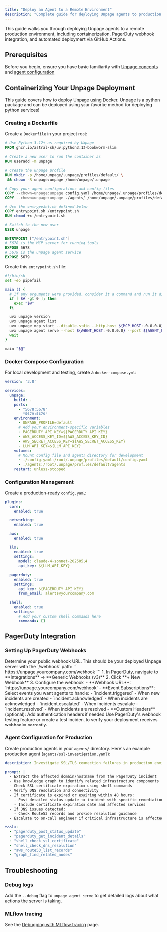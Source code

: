 ```yaml
---
title: "Deploy an Agent to a Remote Environment"
description: "Complete guide for deploying Unpage agents to production environments with Docker, PagerDuty integration, and GitHub Actions CI/CD"
---
```


This guide walks you through deploying Unpage agents to a remote production environment, including containerization, PagerDuty webhook integration, and automated deployment via GitHub Actions.

## Prerequisites

Before you begin, ensure you have basic familiarity with [Unpage concepts](/concepts/agents) and [agent configuration](/commands/agent)

## Containerizing Your Unpage Deployment

This guide covers how to deploy Unpage using Docker. Unpage is a python package and can be deployed using your favorite method for deploying python services!

### Creating a Dockerfile

Create a `Dockerfile` in your project root:

```dockerfile
# Use Python 3.12+ as required by Unpage
FROM ghcr.io/astral-sh/uv:python3.13-bookworm-slim

# Create a new user to run the container as
RUN useradd -m unpage

# Create the unpage profile
RUN mkdir -p /home/unpage/.unpage/profiles/default/ \
 && chown -R unpage:unpage /home/unpage/.unpage

# Copy your agent configurations and config files
COPY --chown=unpage:unpage config.yaml /home/unpage/.unpage/profiles/default/config.yaml
COPY --chown=unpage:unpage ./agents/ /home/unpage/.unpage/profiles/default/agents/

# Use the entrypoint.sh defined below
COPY entrypoint.sh /entrypoint.sh
RUN chmod +x /entrypoint.sh

# Switch to the new user
USER unpage

ENTRYPOINT ["/entrypoint.sh"]
# 5678 is the MCP server for running tools
EXPOSE 5678
# 5679 is the unpage agent service
EXPOSE 5679
```

Create this `entrypoint.sh` file:

```bash
#!/bin/sh
set -eo pipefail

main () {
  # If any arguments were provided, consider it a command and run it directly
  if [ $# -gt 0 ]; then
    exec "$@"
  fi

  uvx unpage version
  uvx unpage agent list
  uvx unpage mcp start --disable-stdio --http-host ${MCP_HOST:-0.0.0.0} --http-port ${MCP_PORT:-5678} &
  uvx unpage agent serve --host ${AGENT_HOST:-0.0.0.0} --port ${AGENT_PORT:-5679} &
  wait
}

main "$@"
```


### Docker Compose Configuration

For local development and testing, create a `docker-compose.yml`:

```yaml
version: '3.8'

services:
  unpage:
    build: .
    ports:
      - "5678:5678"
      - "5679:5679"
    environment:
      - UNPAGE_PROFILE=default
      # Add your environment-specific variables
      - PAGERDUTY_API_KEY=${PAGERDUTY_API_KEY}
      - AWS_ACCESS_KEY_ID=${AWS_ACCESS_KEY_ID}
      - AWS_SECRET_ACCESS_KEY=${AWS_SECRET_ACCESS_KEY}
      - LLM_API_KEY=${LLM_API_KEY}
    volumes:
      # Mount config file and agents directory for development
      - ./config.yaml:/root/.unpage/profiles/default/config.yaml
      - ./agents:/root/.unpage/profiles/default/agents
    restart: unless-stopped
```

### Configuration Management

Create a production-ready `config.yaml`:

```yaml
plugins:
  core:
    enabled: true

  networking:
    enabled: true

  aws:
    enabled: true

  llm:
    enabled: true
    settings:
      model: claude-4-sonnet-20250514
      api_key: ${LLM_API_KEY}

  pagerduty:
    enabled: true
    settings:
      api_key: ${PAGERDUTY_API_KEY}
      from_email: alerts@yourcompany.com

  shell:
    enabled: true
    settings:
      # Add your custom shell commands here
      commands: []
```

## PagerDuty Integration

### Setting Up PagerDuty Webhooks

<Steps>
  <Step title="Configure your production webhook URL">
    Determine your public webhook URL. This should be your deployed Unpage server with the `/webhook` path:
    ```
    https://unpage.yourcompany.com/webhook
    ```
  </Step>

  <Step title="Create PagerDuty webhook">
    1. In PagerDuty, navigate to **Integrations** → **Generic Webhooks (v3)**
    2. Click **+ New Webhook**
    3. Configure the webhook:
       - **Webhook URL**: `https://unpage.yourcompany.com/webhook`
       - **Event Subscriptions**: Select events you want agents to handle:
         - `incident.triggered` - When new incidents are created
         - `incident.acknowledged` - When incidents are acknowledged
         - `incident.escalated` - When incidents escalate
         - `incident.resolved` - When incidents are resolved
       - **Custom Headers** (optional): Add authentication headers if needed
  </Step>

  <Step title="Test the webhook">
    Use PagerDuty's webhook testing feature or create a test incident to verify your deployment receives webhooks correctly.
  </Step>
</Steps>

### Agent Configuration for Production

Create production agents in your `agents/` directory. Here's an example production agent (`agents/ssl-investigation.yaml`):

```yaml
description: Investigate SSL/TLS connection failures in production environments

prompt: |
  - Extract the affected domain/hostname from the PagerDuty incident
  - Use knowledge graph to identify related infrastructure components
  - Check SSL certificate expiration using shell commands
  - Verify DNS resolution and connectivity
  - If certificate is expired or expiring within 48 hours:
    - Post detailed status update to incident with specific remediation steps
    - Include certificate expiration date and affected services
  - If DNS issues detected:
    - Check Route53 records and provide resolution guidance
  - Escalate to on-call engineer if critical infrastructure is affected

tools:
  - "pagerduty_post_status_update"
  - "pagerduty_get_incident_details"
  - "shell_check_ssl_certificate"
  - "shell_check_dns_resolution"
  - "aws_route53_list_records"
  - "graph_find_related_nodes"
```

## Troubleshooting

### Debug logs

Add the `--debug` flag to `unpage agent serve` to get detailed logs about what actions the server is taking.

### MLflow tracing

See the [Debugging with MLflow tracing](./mlflow-tracing) page.
